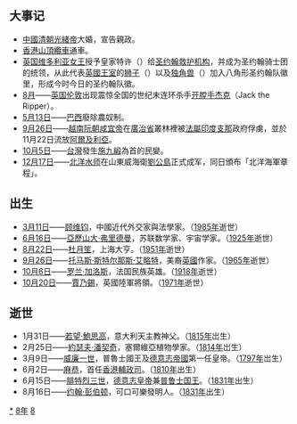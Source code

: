 {{yearTOC|1888|清'''[[光绪|光绪]]十四年'''；越南'''[[同慶_(越南)|同慶]]三年'''；日本'''[[明治|明治]]二十一年'''}}

== 大事记 ==
*[[中國|中國]][[清朝|清朝]][[光緒帝|光緒帝]]大婚，宣告親政。
*[[香港|香港]][[山頂纜車|山頂纜車]]通車。
*[[英国|英国]][[维多利亚_(英国女王)|维多利亚女王]]授予皇家特许（{{lang|en|Royal Charter}}）给[[圣约翰救护机构|圣约翰救护机构]]，并成为圣约翰骑士团的统领，从此代表[[英國王室|英國王室]]的[[狮子|狮子]]（{{lang|en|Lion}}）以及[[独角兽|独角兽]]（{{lang|en|Unicorn}}）加入八角形圣约翰队徽里，形成今时今日的圣约翰队徽。
*[[8月|8月]]——[[英国|英国]][[伦敦|伦敦]]出现震惊全国的世纪末连环杀手[[开膛手杰克|开膛手杰克]]（Jack the Ripper）。
*[[5月13日|5月13日]]——[[巴西|巴西]]廢除農奴制。
*[[9月26日|9月26日]]——[[越南|越南]][[阮朝|阮朝]][[咸宜帝|咸宜帝]]在[[廣治省|廣治省]]叢林裡被[[法屬印度支那|法屬印度支那]]政府俘虜，並於11月22日流放[[阿爾及利亞|阿爾及利亞]]。
*[[10月5日|10月5日]]——[[台灣|台灣]]發生[[施九緞|施九緞]]為首的民變。
*[[12月17日|12月17日]]——[[北洋水师|北洋水师]]在山東威海衛[[劉公島|劉公島]]正式成军，同日頒布「北洋海軍章程」。

== 出生 ==
*[[3月11日|3月11日]]——[[顾维钧|顾维钧]]，中國近代外交家與法學家。（[[1985年|1985年]]逝世）
*[[6月16日|6月16日]]——[[亞歷山大·弗里德曼|亞歷山大·弗里德曼]]，苏联数学家、宇宙学家。（[[1925年|1925年]]逝世）
*[[8月22日|8月22日]]——[[杜月笙|杜月笙]]，上海大亨。（[[1951年|1951年]]逝世）
*[[9月26日|9月26日]]——[[T·S·艾略特|托马斯·斯特尔那斯·艾略特]]，美裔[[英國|英國]]作家。（[[1965年|1965年]]逝世）
*[[10月6日|10月6日]]——[[罗兰·加洛斯|罗兰·加洛斯]]，法国民族英雄。（[[1918年|1918年]]逝世）
*[[10月20日|10月20日]]——[[賈乃錫|賈乃錫]]，英國陸軍將領。（[[1971年|1971年]]逝世）

== 逝世 ==
{{Wikisource year mention}}
*1月31日——[[若望·鮑思高|若望·鮑思高]]，意大利天主教神父。（[[1815年|1815年]]岀生）
*2月25日——[[約瑟夫·潘契奇|約瑟夫·潘契奇]]，塞爾維亞植物學家。（[[1814年|1814年]]岀生）
*3月9日——[[威廉一世_(德国)|威廉一世]]，普魯士國王及[[德意志帝國|德意志帝國]]第一任皇帝。（[[1797年|1797年]]岀生）
*6月2日——[[麻恭|麻恭]]，首任[[香港輔政司|香港輔政司]]。（[[1810年|1810年]]出生）
*6月15日——[[腓特烈三世_(普鲁士)|腓特烈三世]]，[[德意志皇帝|德意志皇帝]]兼[[普鲁士君主列表|普鲁士国王]]。（[[1831年|1831年]]出生）
*8月16日——[[约翰·彭伯顿|约翰·彭伯顿]]，可口可樂發明人。（[[1831年|1831年]]出生）

[[Category:1888年|*]]
[[Category:1880年代|8年]]
[[Category:19世纪各年|8]]